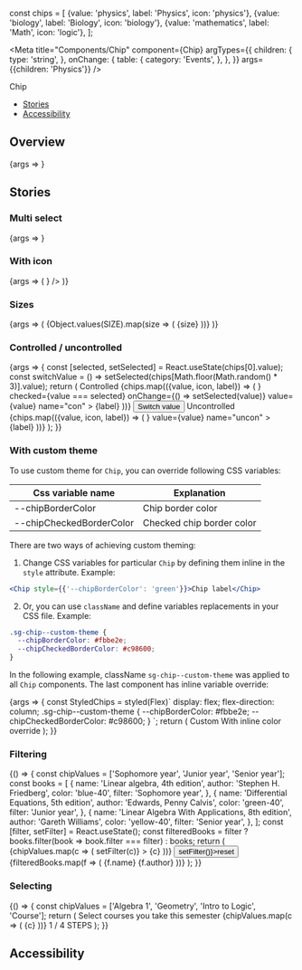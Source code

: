 const chips = [
  {value: 'physics', label: 'Physics', icon: 'physics'},
  {value: 'biology', label: 'Biology', icon: 'biology'},
  {value: 'mathematics', label: 'Math', icon: 'logic'},
];

<Meta
  title="Components/Chip"
  component={Chip}
  argTypes={{
    children: {
      type: 'string',
    },
    onChange: {
      table: {
        category: 'Events',
      },
    },
  }}
  args={{children: 'Physics'}}
/>

<PageHeader>Chip</PageHeader>

- [Stories](#stories)
- [Accessibility](#accessibility)

## Overview

<Canvas>
  <Story name="Default">{args => <Chip {...args} />}</Story>
</Canvas>

<ArgsTable story="Default" />

## Stories

### Multi select

<Canvas>
  <Story name="Multi select">{args => <Chip {...args} multiSelect />}</Story>
</Canvas>

### With icon

<Canvas>
  <Story name="With icon">
    {args => (
      <Chip
        {...args}
        icon={<SubjectIcon type="physics" size="small" aria-hidden />}
      />
    )}
  </Story>
</Canvas>

### Sizes

<Canvas>
  <Story name="Sizes">
    {args => (
      <StoryVariantTable>
        <tbody>
          {Object.values(SIZE).map(size => (
            <tr key={size}>
              <td>
                <Headline
                  extraBold
                  transform="uppercase"
                  as="span"
                  color="text-gray-40"
                  size="medium"
                >
                  {size}
                </Headline>
              </td>
              <td>
                <Chip {...args} size={size} />
              </td>
            </tr>
          ))}
        </tbody>
      </StoryVariantTable>
    )}
  </Story>
</Canvas>

### Controlled / uncontrolled

<Canvas>
  <Story name="Controlled/Uncontrolled">
    {args => {
      const [selected, setSelected] = React.useState(chips[0].value);
      const switchValue = () =>
        setSelected(chips[Math.floor(Math.random() * 3)].value);
      return (
        <StoryVariantTable>
          <tbody>
            <tr>
              <td>
                <Headline
                  extraBold
                  transform="uppercase"
                  as="span"
                  color="text-gray-40"
                  size="medium"
                >
                  Controlled
                </Headline>
              </td>
              <td>
                <Flex gap="s">
                  {chips.map(({value, icon, label}) => (
                    <Chip
                      {...args}
                      icon={
                        <SubjectIcon type={icon} size="small" aria-hidden />
                      }
                      checked={value === selected}
                      onChange={() => setSelected(value)}
                      value={value}
                      name="con"
                    >
                      {label}
                    </Chip>
                  ))}
                </Flex>
              </td>
              <td>
                <Button onClick={switchValue}>Switch value</Button>
              </td>
            </tr>
            <tr>
              <td>
                <Headline
                  extraBold
                  transform="uppercase"
                  as="span"
                  color="text-gray-40"
                  size="medium"
                >
                  Uncontrolled
                </Headline>
              </td>
              <td>
                <Flex gap="s">
                  {chips.map(({value, icon, label}) => (
                    <Chip
                      {...args}
                      icon={
                        <SubjectIcon type={icon} size="small" aria-hidden />
                      }
                      value={value}
                      name="uncon"
                    >
                      {label}
                    </Chip>
                  ))}
                </Flex>
              </td>
            </tr>
          </tbody>
        </StoryVariantTable>
      );
    }}
  </Story>
</Canvas>

### With custom theme

To use custom theme for `Chip`, you can override following CSS variables:

| Css variable name        | Explanation               |
| ------------------------ | ------------------------- |
| --chipBorderColor        | Chip border color         |
| --chipCheckedBorderColor | Checked chip border color |

There are two ways of achieving custom theming:

1. Change CSS variables for particular `Chip` by defining them inline in the `style` attribute. Example:

```jsx
<Chip style={{'--chipBorderColor': 'green'}}>Chip label</Chip>
```

2. Or, you can use `className` and define variables replacements in your CSS file. Example:

```css
.sg-chip--custom-theme {
  --chipBorderColor: #fbbe2e;
  --chipCheckedBorderColor: #c98600;
}
```

In the following example, className `sg-chip--custom-theme` was applied to all `Chip` components. The last component has inline variable override:

<Canvas>
  <Story name="With custom theme" args={{className: 'sg-chip--custom-theme'}}>
    {args => {
      const StyledChips = styled(Flex)`
        display: flex;
        flex-direction: column;
        .sg-chip--custom-theme {
          --chipBorderColor: #fbbe2e;
          --chipCheckedBorderColor: #c98600;
        }
      `;
      return (
        <StyledChips gap="s">
          <Chip {...args} name="custom">
            Custom
          </Chip>
          <Chip
            {...args}
            name="custom"
            style={{'--chipBorderColor': '#24a865'}}
          >
            With inline color override
          </Chip>
        </StyledChips>
      );
    }}
  </Story>
</Canvas>

### Filtering

<Canvas>
  <Story name="Filtering">
    {() => {
      const chipValues = ['Sophomore year', 'Junior year', 'Senior year'];
      const books = [
        {
          name: 'Linear algebra, 4th edition',
          author: 'Stephen H. Friedberg',
          color: 'blue-40',
          filter: 'Sophomore year',
        },
        {
          name: 'Differential Equations, 5th edition',
          author: 'Edwards, Penny Calvis',
          color: 'green-40',
          filter: 'Junior year',
        },
        {
          name: 'Linear Algebra With Applications, 8th edition',
          author: 'Gareth Williams',
          color: 'yellow-40',
          filter: 'Senior year',
        },
      ];
      const [filter, setFilter] = React.useState();
      const filteredBooks = filter
        ? books.filter(book => book.filter === filter)
        : books;
      return (
        <Flex gap="m" direction="column">
          <Flex gap="s">
            {chipValues.map(c => (
              <Chip
                value={c}
                key={c}
                name="filtering"
                onChange={() => setFilter(c)}
              >
                {c}
              </Chip>
            ))}
            <Button onClick={() => setFilter()}>reset</Button>
          </Flex>
          <Flex gap="m" margin="m">
            {filteredBooks.map(f => (
              <Flex
                gap="s"
                direction="column"
                alignItems="center"
                style={{width: '230px', flex: 'none'}}
              >
                <Box
                  color={f.color}
                  style={{width: '144px', height: '206px'}}
                />
                <Headline weight="bold" size="small" align="to-center">
                  {f.name}
                </Headline>
                <Text size="xsmall" color="text-color-60" align="to-center">
                  {f.author}
                </Text>
              </Flex>
            ))}
          </Flex>
        </Flex>
      );
    }}
  </Story>
</Canvas>

### Selecting

<Canvas>
  <Story name="Selecting">
    {() => {
      const chipValues = ['Algebra 1', 'Geometry', 'Intro to Logic', 'Course'];
      return (
        <Flex gap="m" direction="column">
          <Headline size="xsmall">
            Select courses you take this semester
          </Headline>
          <Flex gap="s">
            {chipValues.map(c => (
              <Chip value={c} key={c} name="selecting" multiSelect>
                {c}
              </Chip>
            ))}
          </Flex>
          <Flex gap="xs" direction="column">
            <Text weight="bold" size="xsmall" transform="uppercase">
              1 / 4 STEPS
            </Text>
            <ProgressBar maxValue={4} value={1} />
          </Flex>
        </Flex>
      );
    }}
  </Story>
</Canvas>

## Accessibility

<ChipAccessibility />

